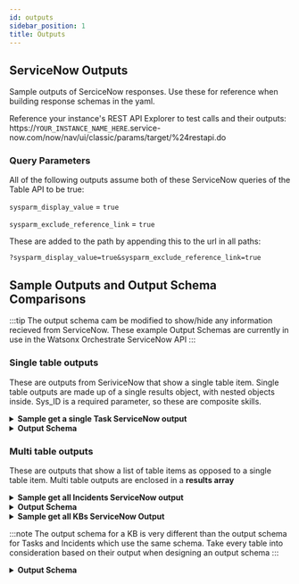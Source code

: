 ```yaml
---
id: outputs
sidebar_position: 1
title: Outputs
---
```

## ServiceNow Outputs
Sample outputs of SerciceNow responses. Use these for reference when building response schemas in the yaml.

Reference your instance's REST API Explorer to test calls and their outputs:
https://`YOUR_INSTANCE_NAME_HERE`.service-now.com/now/nav/ui/classic/params/target/%24restapi.do

### Query Parameters

All of the following outputs assume both of these ServiceNow queries of the Table API to be true:

`sysparm_display_value` = `true`

`sysparm_exclude_reference_link` = `true`

These are added to the path by appending this to the url in all paths:

`?sysparm_display_value=true&sysparm_exclude_reference_link=true`

## Sample Outputs and Output Schema Comparisons
:::tip
The output schema cam be modified to show/hide any information recieved from ServiceNow. These example Output Schemas are currently in use in the Watsonx Orchestrate ServiceNow API
:::
### Single table outputs
These are outputs from SeriviceNow that show a single table item. Single table outputs are made up of a single results object, with nested objects inside.
Sys_ID is a required parameter, so these are composite skills.

<details>
<summary><b>Sample get a single Task ServiceNow output</b></summary>

```json
{
  "result": {
    "parent": "",
    "made_sla": "true",
    "watch_list": "",
    "sc_catalog": "",
    "upon_reject": "Cancel all future Tasks",
    "sys_updated_on": "2023-11-21 17:04:19",
    "task_effective_number": "SCTASK0010005",
    "approval_history": "",
    "number": "SCTASK0010005",
    "sys_updated_by": "admin",
    "opened_by": "System Administrator",
    "user_input": "",
    "sys_created_on": "2023-11-21 17:04:19",
    "sys_domain": "global",
    "state": "Open",
    "route_reason": "",
    "sys_created_by": "admin",
    "knowledge": "false",
    "order": "",
    "calendar_stc": "",
    "closed_at": "",
    "cmdb_ci": "",
    "delivery_plan": "",
    "contract": "",
    "impact": "3 - Low",
    "active": "true",
    "work_notes_list": "",
    "business_service": "",
    "priority": "4 - Low",
    "sys_domain_path": "/",
    "time_worked": "",
    "expected_start": "",
    "opened_at": "2023-11-21 17:04:19",
    "business_duration": "",
    "group_list": "",
    "work_end": "",
    "approval_set": "",
    "work_notes": "",
    "universal_request": "",
    "request": "",
    "short_description": "",
    "correlation_display": "",
    "delivery_task": "",
    "work_start": "2023-11-21 17:04:19",
    "assignment_group": "",
    "additional_assignee_list": "",
    "description": "",
    "calendar_duration": "",
    "close_notes": "",
    "service_offering": "",
    "sys_class_name": "Catalog Task",
    "closed_by": "",
    "follow_up": "",
    "sys_id": "45bba99f93263110017276718bba104a",
    "contact_type": null,
    "urgency": "3 - Low",
    "company": "",
    "reassignment_count": "0",
    "activity_due": "UNKNOWN",
    "assigned_to": "",
    "comments": "",
    "approval": "Not Yet Requested",
    "sla_due": "UNKNOWN",
    "comments_and_work_notes": "",
    "due_date": "",
    "sys_mod_count": "0",
    "request_item": "",
    "sys_tags": "",
    "cat_item": "",
    "escalation": "Normal",
    "upon_approval": "Proceed to Next Task",
    "correlation_id": "",
    "location": ""
  }
}
```
</details>
<details>
<summary><b>Output Schema</b></summary>

```yaml
getthisTable: #Use when getting a single table such as Tasks and Incidents from a composite (sysID required input) skill
  type: object
  properties:
    result:
      x-ibm-label: Results
      type: object
      properties:
          sys_id:
            $ref: '#/components/schemas/sysID'
          opened_at:
            type: string
          assignment_group:
            type: string
          assigned_to:
            type: string
          urgency:
            type: string
          opened_by:
            type: string
          state:
            type: string
          description:
            type: string
          short_description:
            type: string
          number:
            type: string
```
</details>

### Multi table outputs
These are outputs that show a list of table items as opposed to a single table item. Multi table outputs are enclosed in a <strong>results array</strong>

<details>
<summary><b>Sample get all Incidents ServiceNow output</b></summary>

```json
{
  "result": [
    {
      "parent": "",
      "made_sla": "true",
      "caused_by": "",
      "watch_list": "",
      "upon_reject": "Cancel all future Tasks",
      "sys_updated_on": "2016-12-13 18:46:44",
      "child_incidents": "0",
      "hold_reason": "",
      "origin_table": "",
      "task_effective_number": "INC0000060",
      "approval_history": "",
      "number": "INC0000060",
      "resolved_by": "David Loo",
      "sys_updated_by": "employee",
      "opened_by": "Joe Employee",
      "user_input": "",
      "sys_created_on": "2016-12-12 07:19:57",
      "sys_domain": "global",
      "state": "Closed",
      "route_reason": "",
      "sys_created_by": "employee",
      "knowledge": "false",
      "order": "",
      "calendar_stc": "102,197",
      "closed_at": "2016-12-13 18:46:44",
      "cmdb_ci": "Storage Area Network 001",
      "delivery_plan": "",
      "contract": "",
      "impact": "2 - Medium",
      "active": "false",
      "work_notes_list": "",
      "business_service": "Email",
      "business_impact": "",
      "priority": "3 - Moderate",
      "sys_domain_path": "/",
      "rfc": "",
      "time_worked": "",
      "expected_start": "",
      "opened_at": "2016-12-12 07:19:57",
      "business_duration": "8 Hours",
      "group_list": "",
      "work_end": "",
      "caller_id": "Joe Employee",
      "reopened_time": "",
      "resolved_at": "2016-12-13 13:43:14",
      "approval_set": "",
      "subcategory": "Email",
      "work_notes": "2016-12-12 16:56:57 - Beth Anglin (Work notes)\nUpdating priority as workaround for incident has been provided.\n\n2016-12-12 09:57:00 - Beth Anglin (Work notes)\nIncreasing priority as this incident is affecting more number of users\n\n2016-12-12 09:01:24 - Beth Anglin (Work notes)\nUpdating incident with correct Configuration item\n\n",
      "universal_request": "",
      "short_description": "Unable to connect to email",
      "close_code": "Solved (Permanently)",
      "correlation_display": "",
      "delivery_task": "",
      "work_start": "",
      "assignment_group": "Network",
      "additional_assignee_list": "",
      "business_stc": "28,800",
      "cause": "",
      "description": "I am unable to connect to the email server. It appears to be down.",
      "origin_id": "",
      "calendar_duration": "1 Day 4 Hours 23 Minutes",
      "close_notes": "This incident is resolved.",
      "notify": "Do Not Notify",
      "service_offering": "",
      "sys_class_name": "Incident",
      "closed_by": "Joe Employee",
      "follow_up": "",
      "parent_incident": "",
      "sys_id": "1c741bd70b2322007518478d83673af3",
      "contact_type": "Self-service",
      "reopened_by": "",
      "incident_state": "Closed",
      "urgency": "2 - Medium",
      "problem_id": "",
      "company": "ACME North America",
      "reassignment_count": "2",
      "activity_due": "2016-12-12 17:26:36",
      "assigned_to": "David Loo",
      "severity": "3 - Low",
      "comments": "2016-12-13 12:30:14 - Joe Employee (Additional comments)\nHi David, \nThat must be it. I was on phone calls at all three of those times and must not have had any activity on my computer. Please close this incident.\n\n2016-12-13 10:42:25 - David Loo (Additional comments)\nHi Joe,\nI've checked in network logs and you were timed out from the VPN at 9:25AM, 10:42AM and 2:28PM. These three times coincide with entries in the exchange server logs showing you lost connection at those same times. The VPN policy is to time out a connection if it hasn't been active in 30 minutes. Please ensure the next time you lose connectivity you are still connected to the VPN.\n\nI'm going to update this incident to resolved. Please let me know if you need any more assistance.\n\n2016-12-13 07:53:01 - Joe Employee (Additional comments)\nHi David,\nThank you! I use the corporate VPN and was also unable to connect to the email server at 9:30AM and 10:45AM.\n\n2016-12-13 06:43:17 - David Loo (Additional comments)\nHi Joe,\nMy name is David. I'll be assisting you with this incident. Can you confirm which VPN you have been using today? I also see you were having this issue at 2:30PM. Were there any other times you can recall you had issues connecting to the email?\n\n2016-12-12 16:56:57 - Beth Anglin (Additional comments)\nHi Joe, \nAs per discussion on call, Workaround has been provided and it has worked for you. I have verified with the Exchange team we haven't had an issue with the email server today. I'm going to assign this issue to the network team for further investigation.\n\n2016-12-12 12:43:50 - Joe Employee (Additional comments)\nHi Beth,\nYes, I'm connected to the VPN, although I've had to reconnect to it a couple of times. The last time I was unable to connect was 2:30PM.\n\n2016-12-12 10:52:42 - Beth Anglin (Additional comments)\nHi Joe, \nAre you connected to the VPN when you're having this issue? Can you identify a specific time you were unable to connect to email?\n\n2016-12-12 08:30:49 - Beth Anglin (Additional comments)\nHi Joe, \nMy name is Beth and I'll be assisting you with your issue.\n\n2016-12-12 07:19:57 - Joe Employee (Additional comments)\nI am unable to connect to the email server. It appears to be down.\n\n",
      "approval": "Not Yet Requested",
      "sla_due": "UNKNOWN",
      "comments_and_work_notes": "2016-12-13 12:30:14 - Joe Employee (Additional comments)\nHi David, \nThat must be it. I was on phone calls at all three of those times and must not have had any activity on my computer. Please close this incident.\n\n2016-12-13 10:42:25 - David Loo (Additional comments)\nHi Joe,\nI've checked in network logs and you were timed out from the VPN at 9:25AM, 10:42AM and 2:28PM. These three times coincide with entries in the exchange server logs showing you lost connection at those same times. The VPN policy is to time out a connection if it hasn't been active in 30 minutes. Please ensure the next time you lose connectivity you are still connected to the VPN.\n\nI'm going to update this incident to resolved. Please let me know if you need any more assistance.\n\n2016-12-13 07:53:01 - Joe Employee (Additional comments)\nHi David,\nThank you! I use the corporate VPN and was also unable to connect to the email server at 9:30AM and 10:45AM.\n\n2016-12-13 06:43:17 - David Loo (Additional comments)\nHi Joe,\nMy name is David. I'll be assisting you with this incident. Can you confirm which VPN you have been using today? I also see you were having this issue at 2:30PM. Were there any other times you can recall you had issues connecting to the email?\n\n2016-12-12 16:56:57 - Beth Anglin (Work notes)\nUpdating priority as workaround for incident has been provided.\n\n2016-12-12 16:56:57 - Beth Anglin (Additional comments)\nHi Joe, \nAs per discussion on call, Workaround has been provided and it has worked for you. I have verified with the Exchange team we haven't had an issue with the email server today. I'm going to assign this issue to the network team for further investigation.\n\n2016-12-12 12:43:50 - Joe Employee (Additional comments)\nHi Beth,\nYes, I'm connected to the VPN, although I've had to reconnect to it a couple of times. The last time I was unable to connect was 2:30PM.\n\n2016-12-12 10:52:42 - Beth Anglin (Additional comments)\nHi Joe, \nAre you connected to the VPN when you're having this issue? Can you identify a specific time you were unable to connect to email?\n\n2016-12-12 09:57:00 - Beth Anglin (Work notes)\nIncreasing priority as this incident is affecting more number of users\n\n2016-12-12 09:01:24 - Beth Anglin (Work notes)\nUpdating incident with correct Configuration item\n\n2016-12-12 08:30:49 - Beth Anglin (Additional comments)\nHi Joe, \nMy name is Beth and I'll be assisting you with your issue.\n\n2016-12-12 07:19:57 - Joe Employee (Additional comments)\nI am unable to connect to the email server. It appears to be down.\n\n",
      "due_date": "",
      "sys_mod_count": "15",
      "reopen_count": "0",
      "sys_tags": "",
      "escalation": "Normal",
      "upon_approval": "Proceed to Next Task",
      "correlation_id": "",
      "location": "",
      "category": "Inquiry / Help"
    }
  ]
}
```
</details>
<details>
<summary><b>Output Schema</b></summary>

```yaml
getTable: #Use for multiple table results (skills like the top skills Get all Tasks and Get all Incidents)
  type: object
  properties:
    result:
      x-ibm-label: Results
      type: array
      items:
        type: object
        properties:
          sys_id:
            $ref: '#/components/schemas/sysID'
          opened_at:
            type: string
          assignment_group:
            type: string
          assigned_to:
            type: string
          urgency:
            type: string
          opened_by:
              type: string
          state:
            type: string
          description:
            type: string
          short_description:
            type: string
          number:
            type: string
```
</details>
<details>
<summary><b>Sample get all KBs ServiceNow Output</b></summary>

```json
{
  "result": [
    {
      "short_description": "How to Deal with Spam",
      "author": "Ron Kettering",
      "rating": "    ",
      "language": "",
      "embedded_media": "",
      "content": "<article><p><span style=\"font-size: 18pt;\"><strong>How to Deal with Spam</strong></span></p>\n<p>Spam has increasingly become a problem on the Internet. While every Internet user receives some spam, email addresses posted to web sites or in newsgroups and chat rooms attract the most spam.</p>\n<p>To reduce the amount of spam you receive:</p>\n<ul><li>Don&#39;t reply to spam</li><li>Be careful releasing your email address, and know how it will be used</li><li>Be proactive  <br /><br /></li></ul>\n<p style=\"font-size: 12pt;\"><strong>Don&#39;t reply to spam</strong></p>\n<p>If you reply to spam, the spammer or the automated program on the other end will then know that your address is connected to a live person, and the spammer will then bombard you with even more spam, and circulate your address to other spammers. It is critical that you pause and think before replying to any spam. Consider the following guidelines:</p>\n<ul><li>Setting up your email account to generate automatic responses while you are away can have the unfortunate side-effect of verifying your email address to every spammer that sends you spam. </li><li>If the message appears to come from a legitimate company, the company may have obtained your email address from some transaction between you and the company. In fact, you may have inadvertently provided your email address (e.g., if you didn&#39;t check a box marked Don&#39;t send me product updates). In these cases, it is usually safe to reply and ask to be removed from the mailing list. </li><li>If it is not a company you recognize, use your judgment. To be safe, copy and paste the link to the company&#39;s site into the browser rather than clicking it in the email message. </li><li>If the spam is clearly from a disreputable source, never respond. Do not follow the (probably bogus) unsubscribe directions. In most cases, if you never reply, the network of spammers will eventually decide your email address is a dud, and will stop using it as often.<br /><br /></li></ul>\n<p style=\"font-size: 12pt;\"><strong>Be careful releasing your email address, and know how it will be used</strong></p>\n<p>Every time you communicate on the Internet or browse a web site, there are opportunities for spammers to intercept your communications to obtain your email address and other personal information.</p>\n<p>Otherwise reputable companies may sell or exchange your email address with other companies, and this information may eventually find its way to a spammer. At worst, spammers will use automated programs to bombard these lists of email addresses with spam. Consider the following guidelines:</p>\n<ul><li>Subscribe only to essential discussion lists, and ensure that they are moderated. </li><li>Think twice before offering your email address to a web site. You may wish to check the site&#39;s privacy policy first to be sure it uses secure technology, and that the company does not share your email address with others. </li><li>If you need to list email addresses on your web site, present the addresses in a way that makes them less vulnerable to collection and abuse by spammers.</li><li>Every time you are asked for your email address verbally or on paper, think carefully about whether or not you want to receive any information from that company or organization. It is usually best to decline to provide your email address. </li><li>Whenever possible, advocate that organizations you are involved in or do business with default to the opt-in model. This requires you to specifically request to be added to their email lists, rather than the opt-out model, where they add you to email lists automatically, and then give you the option of asking to be removed. <br /><br /></li></ul>\n<p style=\"font-size: 12pt;\"><strong>Be proactive</strong></p>\n<p>Adjusting the security settings in your web browser is a good preventive measure. For a higher level of security, have your browser disallow:</p>\n<ul><li>Accepting cookies</li><li>Listing your name and other personal information in your browser profile</li><li>Filling in form fields for you</li></ul>\n<p>This will help reduce the amount of personal information transmitted to sites at the expense of full functionality, since many legitimate web sites require you to accept cookies.</p>\n<p>Do not contribute to the spam problem by producing any of it yourself! In particular, learn about chain mail and do not forward chain mail to others. Also, if you receive an email message that appears to warn of some horrible thing happening (a virus that reportedly deletes all your files, for example) or is a touching sob story (about helping to save a poor sick girl or boy, for example), be suspicious.</p>\n<p>Nearly every instance of chain mail is a hoax. The message may even come from someone you know and respect who is simply not aware that it&#39;s a hoax. Learn about hoaxes and the sites available to verify hoaxes, and do not forward them to others. <br /><br /></p>\n<p style=\"font-size: 12pt;\"><strong>Questions regarding X-rated spam (unsolicited mass e-mail)</strong></p>\n<p> Some members of the Company have at times expressed concern to IT regarding their own accountability for unsolicited e-mail of a sexual nature sent to their Company e-mail address. In some cases, an employee worries that a supervisor or co-worker might think the employee solicited the mail. In other cases, the person fears that an IT employee asked to assist with the computer might think the person had solicited the sexually-oriented mail.</p>\n<p>Most people who either have experienced spam or have read about spam understand that spammers do not wait to be asked; they are in the business of aggressive marketing. Many spammers are deceitful, trying to fool people into opening their unwanted e-mail by pretending to be someone else or using a subject line which fools the recipient into opening the mail. Sometimes they claim falsely that the person is receiving the e-mail because the person asked for it, or expressed interest in material of a similar nature. The truth is that few people welcome spam and even fewer ask for it.</p>\n<p>If a supervisor or co-worker thinks otherwise, IT can reassure them. Certainly, IT technicians and consultants understand that spam is a plague and not something invited by the recipient. As extra protection, depending upon how you receive your e-mail on campus, there are ways to quarantine spam and/or filter your incoming e-mail.  It is advisable to immediately delete any such emails you receive.</p></article>",
      "helpful_text": "",
      "number": "KB0000011",
      "sys_id": "0b48fd75474321009db4b5b08b9a71c2",
      "last_updated_on": "Updated 9y ago",
      "last_helpful_rating": "0",
      "last_rating": "",
      "view_count": "3 Views"
    }
  ]
}
```
</details>

:::note
The output schema for a KB is very different than the output schema for Tasks and Incidents which use the same schema. Take every table into consideration based on their output when designing an output schema
:::
<details>
<summary><b>Output Schema</b></summary>

```yaml
getKBs: #Use for when getting multiple KBs
  type: object
  properties:
    result:
      x-ibm-label: Knowledge Articles
      type: array
      items:
        type: object
        properties:
          sys_id:
            $ref: '#/components/schemas/sysID'
          last_updated_on:
            type: string
          content:
            type: string
          author:
            type: string
          short_description:
            type: string
          number:
            type: string
```
</details>